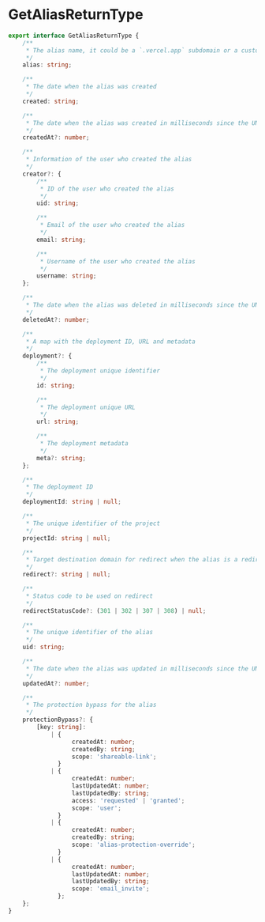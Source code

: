 # GetAliasReturnType

```typescript
export interface GetAliasReturnType {
    /**
     * The alias name, it could be a `.vercel.app` subdomain or a custom domain
     */
    alias: string;

    /**
     * The date when the alias was created
     */
    created: string;

    /**
     * The date when the alias was created in milliseconds since the UNIX epoch
     */
    createdAt?: number;

    /**
     * Information of the user who created the alias
     */
    creator?: {
        /**
         * ID of the user who created the alias
         */
        uid: string;

        /**
         * Email of the user who created the alias
         */
        email: string;

        /**
         * Username of the user who created the alias
         */
        username: string;
    };

    /**
     * The date when the alias was deleted in milliseconds since the UNIX epoch
     */
    deletedAt?: number;

    /**
     * A map with the deployment ID, URL and metadata
     */
    deployment?: {
        /**
         * The deployment unique identifier
         */
        id: string;

        /**
         * The deployment unique URL
         */
        url: string;

        /**
         * The deployment metadata
         */
        meta?: string;
    };

    /**
     * The deployment ID
     */
    deploymentId: string | null;

    /**
     * The unique identifier of the project
     */
    projectId: string | null;

    /**
     * Target destination domain for redirect when the alias is a redirect
     */
    redirect?: string | null;

    /**
     * Status code to be used on redirect
     */
    redirectStatusCode?: (301 | 302 | 307 | 308) | null;

    /**
     * The unique identifier of the alias
     */
    uid: string;

    /**
     * The date when the alias was updated in milliseconds since the UNIX epoch
     */
    updatedAt?: number;

    /**
     * The protection bypass for the alias
     */
    protectionBypass?: {
        [key: string]:
            | {
                  createdAt: number;
                  createdBy: string;
                  scope: 'shareable-link';
              }
            | {
                  createdAt: number;
                  lastUpdatedAt: number;
                  lastUpdatedBy: string;
                  access: 'requested' | 'granted';
                  scope: 'user';
              }
            | {
                  createdAt: number;
                  createdBy: string;
                  scope: 'alias-protection-override';
              }
            | {
                  createdAt: number;
                  lastUpdatedAt: number;
                  lastUpdatedBy: string;
                  scope: 'email_invite';
              };
    };
}
```
